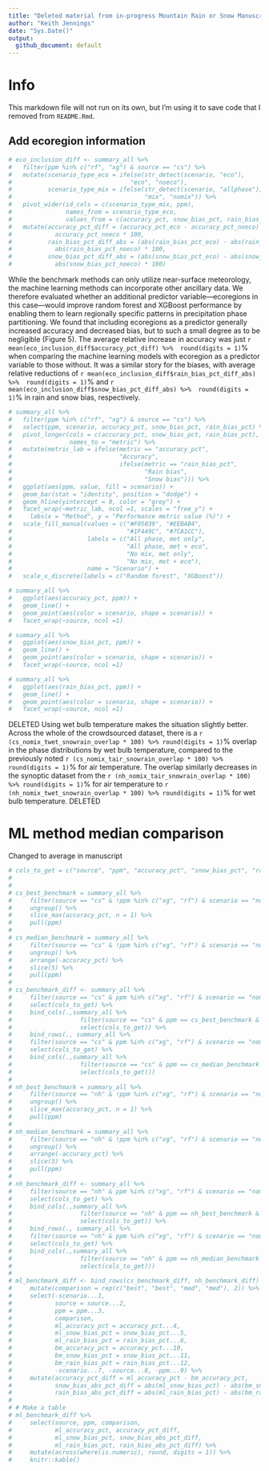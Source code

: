 ```yaml
---
title: "Deleted material from in-progress Mountain Rain or Snow Manuscript"
author: "Keith Jennings"
date: "Sys.Date()"
output:
  github_document: default
---
```


# Info

This markdown file will not run on its own, but I'm using it to save code that I removed from `README.Rmd`.

## Add ecoregion information

```r
# eco_inclusion_diff <- summary_all %>% 
#   filter(ppm %in% c("rf", "xg") & source == "cs") %>% 
#   mutate(scenario_type_eco = ifelse(str_detect(scenario, "eco"),
#                                 "eco", "noeco"),
#          scenario_type_mix = ifelse(str_detect(scenario, "allphase"),
#                                     "mix", "nomix")) %>% 
#   pivot_wider(id_cols = c(scenario_type_mix, ppm),
#               names_from = scenario_type_eco,
#               values_from = c(accuracy_pct, snow_bias_pct, rain_bias_pct)) %>% 
#   mutate(accuracy_pct_diff = (accuracy_pct_eco - accuracy_pct_noeco) /
#            accuracy_pct_noeco * 100,
#          rain_bias_pct_diff_abs = (abs(rain_bias_pct_eco) - abs(rain_bias_pct_noeco)) /
#            abs(rain_bias_pct_noeco) * 100,
#          snow_bias_pct_diff_abs = (abs(snow_bias_pct_eco) - abs(snow_bias_pct_noeco)) /
#            abs(snow_bias_pct_noeco) * 100)
```

While the benchmark methods can only utilize near-surface meteorology, the machine learning methods can incorporate other ancillary data. We therefore evaluated whether an additional predictor variable—ecoregions in this case—would improve random forest and XGBoost performance by enabling them to learn regionally specific patterns in precipitation phase partitioning. We found that including ecoregions as a predictor generally increased accuracy and decreased bias, but to such a small degree as to be negligible (Figure 5). The average relative increase in accuracy was just `r mean(eco_inclusion_diff$accuracy_pct_diff) %>%  round(digits = 1)`% when comparing the machine learning models with ecoregion as a predictor variable to those without. It was a similar story for the biases, with average relative reductions of `r mean(eco_inclusion_diff$rain_bias_pct_diff_abs) %>%  round(digits = 1)`% and `r mean(eco_inclusion_diff$snow_bias_pct_diff_abs) %>%  round(digits = 1)`% in rain and snow bias, respectively. 



```r
# summary_all %>% 
#   filter(ppm %in% c("rf", "xg") & source == "cs") %>% 
#   select(ppm, scenario, accuracy_pct, snow_bias_pct, rain_bias_pct) %>% 
#   pivot_longer(cols = c(accuracy_pct, snow_bias_pct, rain_bias_pct),
#                names_to = "metric") %>% 
#   mutate(metric_lab = ifelse(metric == "accuracy_pct",
#                              "Accuracy",
#                              ifelse(metric == "rain_bias_pct",
#                                     "Rain bias",
#                                     "Snow bias"))) %>% 
#   ggplot(aes(ppm, value, fill = scenario)) + 
#   geom_bar(stat = "identity", position = "dodge") + 
#   geom_hline(yintercept = 0, color = "grey") +
#   facet_wrap(~metric_lab, ncol =1, scales = "free_y") +
#     labs(x = "Method", y = "Performance metric value (%)") +
#   scale_fill_manual(values = c("#F05039", "#EEBAB4",
#                                "#1F449C", "#7CA1CC"),
#                     labels = c("All phase, met only",
#                                "All phase, met + eco",
#                                "No mix, met only",
#                                "No mix, met + eco"),
#                     name = "Scenario") +
#   scale_x_discrete(labels = c("Random forest", "XGBoost"))
```


```r
# summary_all %>% 
#   ggplot(aes(accuracy_pct, ppm)) + 
#   geom_line() +
#   geom_point(aes(color = scenario, shape = scenario)) +
#   facet_wrap(~source, ncol =1)
```

```r
# summary_all %>% 
#   ggplot(aes(snow_bias_pct, ppm)) + 
#   geom_line() +
#   geom_point(aes(color = scenario, shape = scenario)) +
#   facet_wrap(~source, ncol =1)
```

```r
# summary_all %>% 
#   ggplot(aes(rain_bias_pct, ppm)) + 
#   geom_line() +
#   geom_point(aes(color = scenario, shape = scenario)) +
#   facet_wrap(~source, ncol =1)
```

DELETED Using wet bulb temperature makes the situation slightly better. Across the whole of the crowdsourced dataset, there is a `r (cs_nomix_twet_snowrain_overlap * 100) %>% round(digits = 1)`% overlap in the phase distributions by wet bulb temperature, compared to the previously noted `r (cs_nomix_tair_snowrain_overlap * 100) %>% round(digits = 1)`% for air temperature. The overlap similarly decreases in the synoptic dataset from the `r (nh_nomix_tair_snowrain_overlap * 100) %>% round(digits = 1)`% for air temperature to `r (nh_nomix_twet_snowrain_overlap * 100) %>% round(digits = 1)`% for wet bulb temperature. DELETED

# ML method median comparison
Changed to average in manuscript

```r
# cols_to_get = c("source", "ppm", "accuracy_pct", "snow_bias_pct", "rain_bias_pct")
# 
# 
# cs_best_benchmark = summary_all %>% 
#     filter(source == "cs" & !ppm %in% c("xg", "rf") & scenario == "nomix_imbal") %>% 
#     ungroup() %>% 
#     slice_max(accuracy_pct, n = 1) %>% 
#     pull(ppm)
# 
# cs_median_benchmark = summary_all %>% 
#     filter(source == "cs" & !ppm %in% c("xg", "rf") & scenario == "nomix_imbal") %>% 
#     ungroup() %>% 
#     arrange(-accuracy_pct) %>% 
#     slice(5) %>% 
#     pull(ppm)
# 
# cs_benchmark_diff <- summary_all %>% 
#     filter(source == "cs" & ppm %in% c("xg", "rf") & scenario == "nomix_imbal") %>% 
#     select(cols_to_get) %>% 
#     bind_cols(.,summary_all %>% 
#                   filter(source == "cs" & ppm == cs_best_benchmark & scenario == "nomix_imbal") %>% 
#                   select(cols_to_get)) %>% 
#     bind_rows(., summary_all %>% 
#     filter(source == "cs" & ppm %in% c("xg", "rf") & scenario == "nomix_imbal") %>% 
#     select(cols_to_get) %>% 
#     bind_cols(.,summary_all %>% 
#                   filter(source == "cs" & ppm == cs_median_benchmark & scenario == "nomix_imbal") %>% 
#                   select(cols_to_get)))
# 
# nh_best_benchmark = summary_all %>% 
#     filter(source == "nh" & !ppm %in% c("xg", "rf") & scenario == "nomix_imbal") %>% 
#     ungroup() %>% 
#     slice_max(accuracy_pct, n = 1) %>% 
#     pull(ppm)
# 
# nh_median_benchmark = summary_all %>% 
#     filter(source == "nh" & !ppm %in% c("xg", "rf") & scenario == "nomix_imbal") %>% 
#     ungroup() %>% 
#     arrange(-accuracy_pct) %>% 
#     slice(5) %>% 
#     pull(ppm)
# 
# nh_benchmark_diff <- summary_all %>% 
#     filter(source == "nh" & ppm %in% c("xg", "rf") & scenario == "nomix_imbal") %>% 
#     select(cols_to_get) %>% 
#     bind_cols(.,summary_all %>% 
#                   filter(source == "nh" & ppm == nh_best_benchmark & scenario == "nomix_imbal") %>% 
#                   select(cols_to_get)) %>% 
#     bind_rows(., summary_all %>% 
#     filter(source == "nh" & ppm %in% c("xg", "rf") & scenario == "nomix_imbal") %>% 
#     select(cols_to_get) %>% 
#     bind_cols(.,summary_all %>% 
#                   filter(source == "nh" & ppm == nh_median_benchmark & scenario == "nomix_imbal") %>% 
#                   select(cols_to_get)))
# 
# ml_benchmark_diff <- bind_rows(cs_benchmark_diff, nh_benchmark_diff) %>% 
#     mutate(comparison = rep(c("best", "best", "med", "med"), 2)) %>% 
#     select(-scenario...1,
#            source = source...2,
#            ppm = ppm...3,
#            comparison,
#            ml_accuracy_pct = accuracy_pct...4,
#            ml_snow_bias_pct = snow_bias_pct...5,
#            ml_rain_bias_pct = rain_bias_pct...6,
#            bm_accuracy_pct = accuracy_pct...10,
#            bm_snow_bias_pct = snow_bias_pct...11,
#            bm_rain_bias_pct = rain_bias_pct...12,
#            -scenario...7, -source...8, -ppm...9) %>% 
#     mutate(accuracy_pct_diff = ml_accuracy_pct - bm_accuracy_pct,
#            snow_bias_abs_pct_diff = abs(ml_snow_bias_pct) - abs(bm_snow_bias_pct),
#            rain_bias_abs_pct_diff = abs(ml_rain_bias_pct) - abs(bm_rain_bias_pct))
# 
# # Make a table
# ml_benchmark_diff %>% 
#     select(source, ppm, comparison,
#            ml_accuracy_pct, accuracy_pct_diff,
#            ml_snow_bias_pct, snow_bias_abs_pct_diff,
#            ml_rain_bias_pct, rain_bias_abs_pct_diff) %>% 
#     mutate(across(where(is.numeric), round, digits = 1)) %>% 
#     knitr::kable()

``` 
